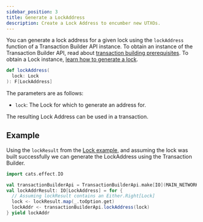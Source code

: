 ```yaml
---
sidebar_position: 3
title: Generate a LockAddress
description: Create a Lock Address to encumber new UTXOs.
---
```





You can generate a lock address for a given lock using
the <ScaladocLink path="co/topl/brambl/builders/TransactionBuilderApi.html#lockAddress(Lock):F[LockAddress]"><code>lockAddress</code></ScaladocLink>
function of a Transaction Builder API instance. To obtain an instance of the Transaction Builder API, read about
[transaction building prerequisites](../transactions#prerequisites). To obtain a Lock instance, [learn how to generate a lock](./build-lock).

```scala
def lockAddress(
  lock: Lock
): F[LockAddress]
```

The parameters are as follows:
- `lock`: The Lock for which to generate an address for.

The resulting Lock Address can be used in a transaction.

## Example

Using the `lockResult` from the [Lock example](./build-lock#example), and assuming the lock was built
successfully we can generate the LockAddress using the Transaction Builder.

```scala
import cats.effect.IO

val transactionBuilderApi = TransactionBuilderApi.make[IO](MAIN_NETWORK_ID, MAIN_LEDGER_ID)
val lockAddrResult: IO[LockAddress] = for {
  // Assuming lockResult contains an Either.Right[Lock]
  lock <- lockResult.map(_.toOption.get)
  lockAddr <- transactionBuilderApi.lockAddress(lock)
} yield lockAddr
```